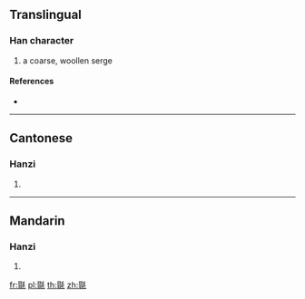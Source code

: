 ==Translingual==

===Han character===
{{Han char|rn=82|rad=毛|as=10|sn=14|four=62114|canj=AMHQU}}

# a coarse, woollen serge

====References====
* {{Han ref|kx=0595.190|dkj=16921|dj=0986.450|hdz=32003.070|uh=6BFE|ud=27646|bh=E26B|bd=57963}}

----

==Cantonese==

===Hanzi===
{{yue-hanzi|jyut=|y=taap3}}

# {{defn|lang=yue|sort=毛10}}

----

==Mandarin==

===Hanzi===
{{cmn-hanzi|pin=[[tà]] ([[ta4]])|wg=t'a<sup>4</sup>}}

# {{defn|lang=cmn|sort=毛10}}

[[fr:毾]]
[[pl:毾]]
[[th:毾]]
[[zh:毾]]